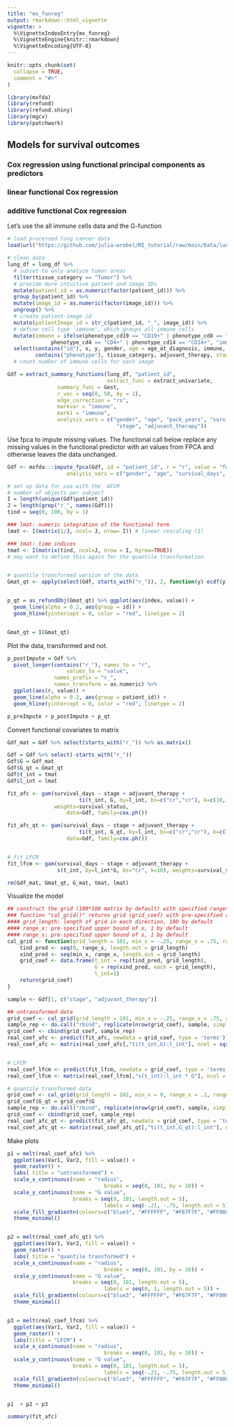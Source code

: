 ```yaml
---
title: "mx_funreg"
output: rmarkdown::html_vignette
vignette: >
  %\VignetteIndexEntry{mx_funreg}
  %\VignetteEngine{knitr::rmarkdown}
  %\VignetteEncoding{UTF-8}
---
```


```r
knitr::opts_chunk$set(
  collapse = TRUE,
  comment = "#>"
)
```

```r
library(mxfda)
library(refund)
library(refund.shiny)
library(mgcv)
library(patchwork)
```


## Models for survival outcomes

### Cox regression using functional principal components as predictors

### linear functional Cox regression

### additive functional Cox regression

Let's use the all immune cells data and the G-function

```r
# load processed lung cancer data
load(url("https://github.com/julia-wrobel/MI_tutorial/raw/main/Data/lung.RDA"))

# clean data
lung_df = lung_df %>%
  # subset to only analyze tumor areas
  filter(tissue_category == "Tumor") %>%
  # provide more intuitive patient and image IDs
  mutate(patient_id = as.numeric(factor(patient_id))) %>%
  group_by(patient_id) %>%
  mutate(image_id = as.numeric(factor(image_id))) %>%
  ungroup() %>%
  # create patient-image id
  mutate(patientImage_id = str_c(patient_id, "_", image_id)) %>%
  # define cell type 'immune', which groups all immune cells
  mutate(immune = ifelse(phenotype_cd19 == "CD19+" | phenotype_cd8 == "CD8+" |
              phenotype_cd4 == "CD4+" | phenotype_cd14 == "CD14+", "immune", "other")) %>%
  select(contains("id"), x, y, gender, age = age_at_diagnosis, immune, survival_days, survival_status, pack_years, mhcII_status,
         contains("phenotype"), tissue_category, adjuvant_therapy, stage = stage_numeric) 
  # count number of immune cells for each image

Gdf = extract_summary_functions(lung_df, "patient_id",
                                extract_func = extract_univariate,
                summary_func = Gest,
                r_vec = seq(0, 50, by = 1),
                edge_correction = "rs",
                markvar = "immune",
                mark1 = "immune",
                analysis_vars = c("gender", "age", "pack_years", "survival_days", "survival_status",
                                   "stage", "adjuvant_therapy"))

```


Use fpca to impute missing values. The functional call below replace any missing values in the functional predictor with an values from FPCA and otherwise leaves the data unchanged.


```r
Gdf <- mxfda:::impute_fpca(Gdf, id = "patient_id", r = "r", value = "fundiff",
                   analysis_vars = c("gender", "age", "survival_days", "survival_status", "stage"))

```




```r
# set up data for use with the  AFCM
# number of objects per subject
I = length(unique(Gdf$patient_id))
J = length(grep("r_", names(Gdf)))
tind = seq(0, 100, by = 1)

### lmat: numeric integration of the functional term
lmat <- I(matrix(1/J, ncol= J, nrow= I)) # linear rescaling (1)

### tmat: time indices
tmat <- I(matrix(tind, ncol=J, nrow = I, byrow=TRUE))
# may want to define this again for the quantile transformation


# quantile transformed version of the data
Gmat_qt <- apply(select(Gdf, starts_with("r_")), 2, function(y) ecdf(y)(y))


p_qt = as_refundObj(Gmat_qt) %>% ggplot(aes(index, value)) +
  geom_line(alpha = 0.2, aes(group = id)) +
  geom_hline(yintercept = 0, color = "red", linetype = 2)


Gmat_qt = I(Gmat_qt)
```



Plot the data, transformed and not.

```r
p_postImpute = Gdf %>%
  pivot_longer(contains("r_"), names_to = "r", 
                   values_to = "value",
               names_prefix = "r_",
               names_transform = as.numeric) %>%
  ggplot(aes(r, value)) +
  geom_line(alpha = 0.2, aes(group = patient_id)) +
  geom_hline(yintercept = 0, color = "red", linetype = 2)

p_preImpute + p_postImpute + p_qt

```


Convert functional covariates to matrix

```r
Gdf_mat = Gdf %>% select(starts_with("r_")) %>% as.matrix()

Gdf = Gdf %>% select(-starts_with("r_"))
Gdf$G = Gdf_mat
Gdf$G_qt = Gmat_qt
Gdf$t_int = tmat
Gdf$l_int = lmat

fit_afc <- gam(survival_days ~ stage + adjuvant_therapy +
                       ti(t_int, G, by=l_int, bs=c("cr","cr"), k=c(10,10), mc=c(FALSE,TRUE)), 
               weights=survival_status,
                   data=Gdf, family=cox.ph())

fit_afc_qt <- gam(survival_days ~ stage + adjuvant_therapy +
                       ti(t_int, G_qt, by=l_int, bs=c("cr","cr"), k=c(10,10), mc=c(FALSE,TRUE)), weights=survival_status,
                   data=Gdf, family=cox.ph())


# fit LFCM
fit_lfcm <- gam(survival_days ~ stage + adjuvant_therapy +
                s(t_int, by=l_int*G, bs="cr", k=10), weights=survival_status, data=Gdf, family=cox.ph())

rm(Gdf_mat, Gmat_qt, G_mat, tmat, lmat)
```


Visualize the model

```r
## construct the grid (100*100 matrix by default) with specified ranges
### function "cal_grid()" returns grid (grid_coef) with pre-specified range of x and s
#### grid_length: length of grid in each direction, 100 by default
#### range_x: pre-specified upper bound of x, 1 by default
#### range_s: pre-specified upper bound of s, 1 by default
cal_grid <- function(grid_length = 101, min_x = -.25, range_x = .75, range_s = 100){
    tind_pred <- seq(0, range_s, length.out = grid_length)
    xind_pred <- seq(min_x, range_x, length.out = grid_length)
    grid_coef <- data.frame(t_int = rep(tind_pred, grid_length),
                            G = rep(xind_pred, each = grid_length),
                            l_int=1)
    return(grid_coef)
}
```


```r
sample <- Gdf[1, c("stage", "adjuvant_therapy")]

## untransformed data
grid_coef <- cal_grid(grid_length = 101, min_x = -.25, range_x = .75, range_s = 100) ## range_x based on maximum of act_log_mat
sample_rep <- do.call("rbind", replicate(nrow(grid_coef), sample, simplify = FALSE))
grid_coef <- cbind(grid_coef, sample_rep)
real_coef_afc <- predict(fit_afc, newdata = grid_coef, type = 'terms')
real_coef_afc <- matrix(real_coef_afc[,"ti(t_int,G):l_int"], ncol = sqrt(nrow(grid_coef)), nrow = sqrt(nrow(grid_coef)), byrow = FALSE) # re-organize to matrix form


# LFCM
real_coef_lfcm <- predict(fit_lfcm, newdata = grid_coef, type = 'terms')
real_coef_lfcm <- matrix(real_coef_lfcm[,"s(t_int):l_int * G"], ncol = sqrt(nrow(grid_coef)), nrow = sqrt(nrow(grid_coef)), byrow = FALSE) # re-organize to matrix form

# quantile transformed data
grid_coef <- cal_grid(grid_length = 101, min_x = 0, range_x = .1, range_s = 100) ## range_x based on maximum of act_log_mat
grid_coef$G_qt = grid_coef$G
sample_rep <- do.call("rbind", replicate(nrow(grid_coef), sample, simplify = FALSE))
grid_coef <- cbind(grid_coef, sample_rep)
real_coef_afc_qt <- predict(fit_afc_qt, newdata = grid_coef, type = 'terms')
real_coef_afc_qt <- matrix(real_coef_afc_qt[,"ti(t_int,G_qt):l_int"], ncol = sqrt(nrow(grid_coef)), nrow = sqrt(nrow(grid_coef)), byrow = FALSE) # re-organize to matrix form
```




Make plots

```r
p1 = melt(real_coef_afc) %>% 
  ggplot(aes(Var1, Var2, fill = value)) +
  geom_raster() +
  labs( title = "untransformed") +
  scale_x_continuous(name = "radius",
                               breaks = seq(0, 101, by = 10)) +
  scale_y_continuous(name = "G value",
                     breaks = seq(0, 101, length.out = 5),
                               labels = seq(-.21, -.75, length.out = 5)) +
  scale_fill_gradientn(colours=c("blue3", "#FFFFFF", "#F67F7F", "#FF0000")) +
  theme_minimal() 


p2 = melt(real_coef_afc_qt) %>% 
  ggplot(aes(Var1, Var2, fill = value)) +
  geom_raster() +
  labs( title = "quantile transformed") +
  scale_x_continuous(name = "radius",
                               breaks = seq(0, 101, by = 10)) +
  scale_y_continuous(name = "G value",
                     breaks = seq(0, 101, length.out = 5),
                               labels = seq(0, 1, length.out = 5)) +
  scale_fill_gradientn(colours=c("blue3", "#FFFFFF", "#F67F7F", "#FF0000")) +
  theme_minimal() 


p3 = melt(real_coef_lfcm) %>% 
  ggplot(aes(Var1, Var2, fill = value)) +
  geom_raster() +
  labs(title = "LFCM") +
  scale_x_continuous(name = "radius",
                               breaks = seq(0, 101, by = 10)) +
  scale_y_continuous(name = "G value",
                     breaks = seq(0, 101, length.out = 5),
                               labels = seq(-.21, -.75, length.out = 5)) +
  scale_fill_gradientn(colours=c("blue3", "#FFFFFF", "#F67F7F", "#FF0000")) +
  theme_minimal() 


p1  + p2 + p3
```



```r
summary(fit_afc)
```

